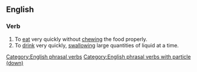 ==English==

===Verb===
{{head|en|verb}}

# To [[eat]] very quickly without [[chewing]] the food properly.
# To [[drink]] very quickly, [[swallowing]] large quantities of liquid at a time.

[[Category:English phrasal verbs]]
[[Category:English phrasal verbs with particle (down)]]
